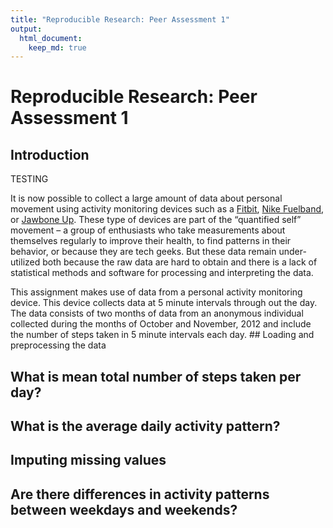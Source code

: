 ```yaml
---
title: "Reproducible Research: Peer Assessment 1"
output: 
  html_document:
    keep_md: true
---
```


# Reproducible Research: Peer Assessment 1

## Introduction

TESTING 

It is now possible to collect a large amount of data about personal
movement using activity monitoring devices such as a
[Fitbit](http://www.fitbit.com), [Nike
Fuelband](http://www.nike.com/us/en_us/c/nikeplus-fuelband), or
[Jawbone Up](https://jawbone.com/up). These type of devices are part of
the "quantified self" movement -- a group of enthusiasts who take
measurements about themselves regularly to improve their health, to
find patterns in their behavior, or because they are tech geeks. But
these data remain under-utilized both because the raw data are hard to
obtain and there is a lack of statistical methods and software for
processing and interpreting the data.

This assignment makes use of data from a personal activity monitoring
device. This device collects data at 5 minute intervals through out the
day. The data consists of two months of data from an anonymous
individual collected during the months of October and November, 2012
and include the number of steps taken in 5 minute intervals each day.
## Loading and preprocessing the data



## What is mean total number of steps taken per day?



## What is the average daily activity pattern?



## Imputing missing values



## Are there differences in activity patterns between weekdays and weekends?
